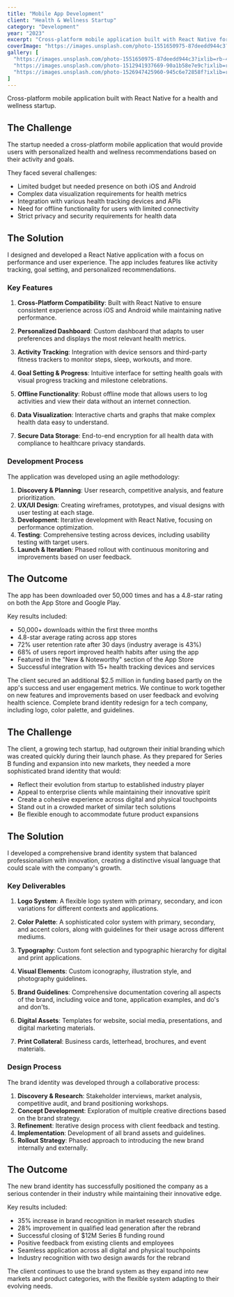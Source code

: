 ```yaml
---
title: "Mobile App Development"
client: "Health & Wellness Startup"
category: "Development"
year: "2023"
excerpt: "Cross-platform mobile application built with React Native for a health and wellness startup."
coverImage: "https://images.unsplash.com/photo-1551650975-87deedd944c3?ixlib=rb-4.0.3&ixid=MnwxMjA3fDB8MHxwaG90by1wYWdlfHx8fGVufDB8fHx8&auto=format&fit=crop&w=1000&q=80"
gallery: [
  "https://images.unsplash.com/photo-1551650975-87deedd944c3?ixlib=rb-4.0.3&ixid=MnwxMjA3fDB8MHxwaG90by1wYWdlfHx8fGVufDB8fHx8&auto=format&fit=crop&w=1000&q=80",
  "https://images.unsplash.com/photo-1512941937669-90a1b58e7e9c?ixlib=rb-4.0.3&ixid=MnwxMjA3fDB8MHxwaG90by1wYWdlfHx8fGVufDB8fHx8&auto=format&fit=crop&w=1000&q=80",
  "https://images.unsplash.com/photo-1526947425960-945c6e72858f?ixlib=rb-4.0.3&ixid=MnwxMjA3fDB8MHxwaG90by1wYWdlfHx8fGVufDB8fHx8&auto=format&fit=crop&w=1000&q=80"
]
---
```


Cross-platform mobile application built with React Native for a health and wellness startup.

## The Challenge

The startup needed a cross-platform mobile application that would provide users with personalized health and wellness recommendations based on their activity and goals.

They faced several challenges:
- Limited budget but needed presence on both iOS and Android
- Complex data visualization requirements for health metrics
- Integration with various health tracking devices and APIs
- Need for offline functionality for users with limited connectivity
- Strict privacy and security requirements for health data

## The Solution

I designed and developed a React Native application with a focus on performance and user experience. The app includes features like activity tracking, goal setting, and personalized recommendations.

### Key Features

1. **Cross-Platform Compatibility**: Built with React Native to ensure consistent experience across iOS and Android while maintaining native performance.

2. **Personalized Dashboard**: Custom dashboard that adapts to user preferences and displays the most relevant health metrics.

3. **Activity Tracking**: Integration with device sensors and third-party fitness trackers to monitor steps, sleep, workouts, and more.

4. **Goal Setting & Progress**: Intuitive interface for setting health goals with visual progress tracking and milestone celebrations.

5. **Offline Functionality**: Robust offline mode that allows users to log activities and view their data without an internet connection.

6. **Data Visualization**: Interactive charts and graphs that make complex health data easy to understand.

7. **Secure Data Storage**: End-to-end encryption for all health data with compliance to healthcare privacy standards.

### Development Process

The application was developed using an agile methodology:

1. **Discovery & Planning**: User research, competitive analysis, and feature prioritization.
2. **UX/UI Design**: Creating wireframes, prototypes, and visual designs with user testing at each stage.
3. **Development**: Iterative development with React Native, focusing on performance optimization.
4. **Testing**: Comprehensive testing across devices, including usability testing with target users.
5. **Launch & Iteration**: Phased rollout with continuous monitoring and improvements based on user feedback.

## The Outcome

The app has been downloaded over 50,000 times and has a 4.8-star rating on both the App Store and Google Play.

Key results included:
- 50,000+ downloads within the first three months
- 4.8-star average rating across app stores
- 72% user retention rate after 30 days (industry average is 43%)
- 68% of users report improved health habits after using the app
- Featured in the "New & Noteworthy" section of the App Store
- Successful integration with 15+ health tracking devices and services

The client secured an additional $2.5 million in funding based partly on the app's success and user engagement metrics. We continue to work together on new features and improvements based on user feedback and evolving health science. Complete brand identity redesign for a tech company, including logo, color palette, and guidelines.

## The Challenge

The client, a growing tech startup, had outgrown their initial branding which was created quickly during their launch phase. As they prepared for Series B funding and expansion into new markets, they needed a more sophisticated brand identity that would:

- Reflect their evolution from startup to established industry player
- Appeal to enterprise clients while maintaining their innovative spirit
- Create a cohesive experience across digital and physical touchpoints
- Stand out in a crowded market of similar tech solutions
- Be flexible enough to accommodate future product expansions

## The Solution

I developed a comprehensive brand identity system that balanced professionalism with innovation, creating a distinctive visual language that could scale with the company's growth.

### Key Deliverables

1. **Logo System**: A flexible logo system with primary, secondary, and icon variations for different contexts and applications.

2. **Color Palette**: A sophisticated color system with primary, secondary, and accent colors, along with guidelines for their usage across different mediums.

3. **Typography**: Custom font selection and typographic hierarchy for digital and print applications.

4. **Visual Elements**: Custom iconography, illustration style, and photography guidelines.

5. **Brand Guidelines**: Comprehensive documentation covering all aspects of the brand, including voice and tone, application examples, and do's and don'ts.

6. **Digital Assets**: Templates for website, social media, presentations, and digital marketing materials.

7. **Print Collateral**: Business cards, letterhead, brochures, and event materials.

### Design Process

The brand identity was developed through a collaborative process:

1. **Discovery & Research**: Stakeholder interviews, market analysis, competitive audit, and brand positioning workshops.
2. **Concept Development**: Exploration of multiple creative directions based on the brand strategy.
3. **Refinement**: Iterative design process with client feedback and testing.
4. **Implementation**: Development of all brand assets and guidelines.
5. **Rollout Strategy**: Phased approach to introducing the new brand internally and externally.

## The Outcome

The new brand identity has successfully positioned the company as a serious contender in their industry while maintaining their innovative edge.

Key results included:
- 35% increase in brand recognition in market research studies
- 28% improvement in qualified lead generation after the rebrand
- Successful closing of $12M Series B funding round
- Positive feedback from existing clients and employees
- Seamless application across all digital and physical touchpoints
- Industry recognition with two design awards for the rebrand

The client continues to use the brand system as they expand into new markets and product categories, with the flexible system adapting to their evolving needs.
